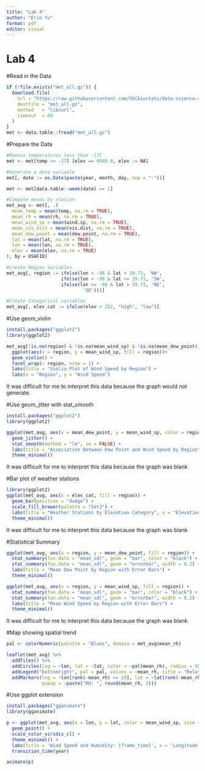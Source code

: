 ```yaml
---
title: "Lab 4"
author: "Erin Yu"
format: pdf
editor: visual
---
```


# Lab 4

#Read in the Data

```r
if (!file.exists("met_all.gz")) {
  download.file(
    url = "https://raw.githubusercontent.com/USCbiostats/data-science-data/master/02_met/met_all.gz",
    destfile = "met_all.gz",
    method   = "libcurl",
    timeout  = 60
  )
}
met <- data.table::fread("met_all.gz")
```

#Prepare the Data

```r
#Remove temperatures less than -17C
met <- met[temp >= -17] [elev == 9999.0, elev := NA]

#Generate a date variable
met[, date := as.Date(paste(year, month, day, sep = "-"))]

met <- met[data.table::week(date) == 1]

#Compute means by station
met_avg <- met[, .(
  mean_temp = mean(temp, na.rm = TRUE),
  mean_rh = mean(rh, na.rm = TRUE),
  mean_wind_sp = mean(wind.sp, na.rm = TRUE),
  mean_vis_dist = mean(vis.dist, na.rm = TRUE),
  mean_dew_point = mean(dew.point, na.rm = TRUE),
  lat = mean(lat, na.rm = TRUE),
  lon = mean(lon, na.rm = TRUE),
  elev = mean(elev, na.rm = TRUE)
), by = USAFID]

#Create Region Variables
met_avg[, region := ifelse(lon < -98 & lat > 39.71, 'NW',
                    ifelse(lon < -98 & lat <= 39.71, 'SW',
                    ifelse(lon >= -98 & lat > 39.71, 'NE', 
                            'SE')))]

#Create Categorical variables
met_avg[, elev_cat := ifelse(elev > 252, "high", "low")]

```

#Use geom_violin

```r
install.packages("ggplot2")
library(ggplot2)

met_avg[!is.na(region) & !is.na(mean_wind_sp) & !is.na(mean_dew_point)] |> 
  ggplot(aes(x = region, y = mean_wind_sp, fill = region))+
  geom_violin() +
  facet_wrap(~ region, nrow = 1) +
  labs(title = "Violin Plot of Wind Speed by Region") +
  labs(x = "Region", y = "Wind Speed")

```

It was difficult for me to interpret this data because the graph would not generate.

#Use geom_jitter with stat_smooth

```r
install.packages("ggplot2")
library(ggplot2)

ggplot(met_avg, aes(x = mean_dew_point, y = mean_wind_sp, color = region)) +
  geom_jitter() +
  stat_smooth(method = "lm", se = FALSE) +
  labs(title = "Association Between Dew Point and Wind Speed by Region") +
  theme_minimal()
```

It was difficult for me to interpret this data because the graph was blank

#Bar plot of weather stations

```r
library(ggplot2)
ggplot(met_avg, aes(x = elev_cat, fill = region)) +
  geom_bar(position = "dodge") +
  scale_fill_brewer(palette = "Set3") +
  labs(title = "Weather Stations by Elevation Category", x = "Elevation Category", y = "Count") +
  theme_minimal()
```

It was difficult for me to interpret this data because the graph was blank

#Statistical Summary

```r
ggplot(met_avg, aes(x = region, y = mean_dew_point, fill = region)) +
  stat_summary(fun.data = "mean_sdl", geom = "bar", color = "black") +
  stat_summary(fun.data = "mean_sdl", geom = "errorbar", width = 0.2) +
  labs(title = "Mean Dew Point by Region with Error Bars") +
  theme_minimal()

ggplot(met_avg, aes(x = region, y = mean_wind_sp, fill = region)) +
  stat_summary(fun.data = "mean_sdl", geom = "bar", color = "black") +
  stat_summary(fun.data = "mean_sdl", geom = "errorbar", width = 0.2) +
  labs(title = "Mean Wind Speed by Region with Error Bars") +
  theme_minimal()
```

It was difficult for me to interpret this data because the graph was blank

#Map showing spatial trend

```r
pal <- colorNumeric(palette = "Blues", domain = met_avg$mean_rh)

leaflet(met_avg) %>%
  addTiles() %>%
  addCircles(lng = ~lon, lat = ~lat, color = ~pal(mean_rh), radius = 50000) %>%
  addLegend("bottomright", pal = pal, values = ~mean_rh, title = "Relative Humidity") %>%
  addMarkers(lng = ~lon[rank(-mean_rh) <= 10], lat = ~lat[rank(-mean_rh) <= 10], 
             popup = ~paste("RH: ", round(mean_rh, 2)))
```

#Use ggplot extension

```r
install.packages("gganimate")
library(gganimate)

p <- ggplot(met_avg, aes(x = lon, y = lat, color = mean_wind_sp, size = mean_rh)) +
  geom_point() +
  scale_color_viridis_c() +
  theme_minimal() +
  labs(title = 'Wind Speed and Humidity: {frame_time}', x = 'Longitude', y = 'Latitude') +
  transition_time(year)

animate(p)
```
